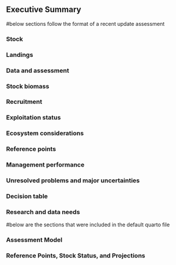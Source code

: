 ## Executive Summary {#sec-exec-sum}

<!--- Where possible, the executive summary should paraphrase the shared content of the body of the report to minimize redundancy.--->

#below sections follow the format of a recent update assessment

### Stock


### Landings


### Data and assessment


### Stock biomass


### Recruitment


### Exploitation status


### Ecosystem considerations


### Reference points


### Management performance


### Unresolved problems and major uncertainties


### Decision table


### Research and data needs




#below are the sections that were included in the default quarto file

### Assessment Model

<!-- Include a short statement describing the assessment model used for the current management cycle and any data updates. -->

### Reference Points, Stock Status, and Projections

<!-- Short summary of reference points, stock status, and projections. When using `asar`, tables of reference points and projections will be automatically generated. -->

